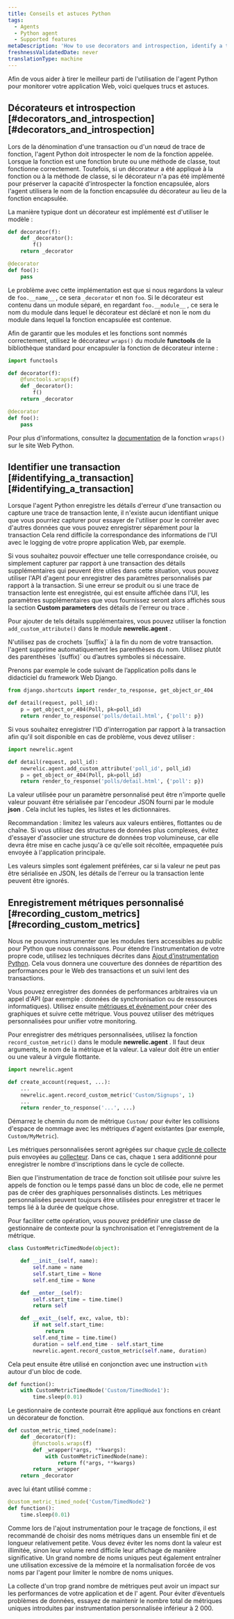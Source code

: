 ```yaml
---
title: Conseils et astuces Python
tags:
  - Agents
  - Python agent
  - Supported features
metaDescription: 'How to use decorators and introspection, identify a transaction, or record custom metrics with the Python agent.'
freshnessValidatedDate: never
translationType: machine
---
```


Afin de vous aider à tirer le meilleur parti de l&apos;utilisation de l&apos;agent Python pour monitorer votre application Web, voici quelques trucs et astuces.

## Décorateurs et introspection [#decorators\_and\_introspection][#decorators_and_introspection]

Lors de la dénomination d&apos;une transaction ou d&apos;un nœud de trace de fonction, l&apos;agent Python doit introspecter le nom de la fonction appelée. Lorsque la fonction est une fonction brute ou une méthode de classe, tout fonctionne correctement. Toutefois, si un décorateur a été appliqué à la fonction ou à la méthode de classe, si le décorateur n&apos;a pas été implémenté pour préserver la capacité d&apos;introspecter la fonction encapsulée, alors l&apos;agent utilisera le nom de la fonction encapsulée du décorateur au lieu de la fonction encapsulée.

La manière typique dont un décorateur est implémenté est d&apos;utiliser le modèle :

```py
def decorator(f):
    def _decorator():
        f()
    return _decorator

@decorator
def foo():
    pass
```

Le problème avec cette implémentation est que si nous regardons la valeur de `foo.__name__` , ce sera `_decorator` et non `foo`. Si le décorateur est contenu dans un module séparé, en regardant `foo.__module__` , ce sera le nom du module dans lequel le décorateur est déclaré et non le nom du module dans lequel la fonction encapsulée est contenue.

Afin de garantir que les modules et les fonctions sont nommés correctement, utilisez le décorateur `wraps()` du module <DNT>**functools**</DNT> de la bibliothèque standard pour encapsuler la fonction de décorateur interne :

```py
import functools

def decorator(f):
    @functools.wraps(f)
    def _decorator():
        f()
    return _decorator

@decorator
def foo():
    pass
```

Pour plus d&apos;informations, consultez la [documentation](http://docs.python.org/library/functools.html#functools.wraps) de la fonction `wraps()` sur le site Web Python.

## Identifier une transaction [#identifying\_a\_transaction][#identifying_a_transaction]

Lorsque l&apos;agent Python enregistre les détails d&apos;erreur d&apos;une transaction ou capture une trace de transaction lente, il n&apos;existe aucun identifiant unique que vous pourriez capturer pour essayer de l&apos;utiliser pour le corréler avec d&apos;autres données que vous pouvez enregistrer séparément pour la transaction Cela rend difficile la correspondance des informations de l&apos;UI avec le logging de votre propre application Web, par exemple.

Si vous souhaitez pouvoir effectuer une telle correspondance croisée, ou simplement capturer par rapport à une transaction des détails supplémentaires qui peuvent être utiles dans cette situation, vous pouvez utiliser l&apos;API d&apos;agent pour enregistrer des paramètres personnalisés par rapport à la transaction. Si une erreur se produit ou si une trace de transaction lente est enregistrée, qui est ensuite affichée dans l&apos;UI, les paramètres supplémentaires que vous fournissez seront alors affichés sous la section <DNT>**Custom parameters**</DNT> des détails de l&apos;erreur ou trace .

Pour ajouter de tels détails supplémentaires, vous pouvez utiliser la fonction `add_custom_attribute()` dans le module <DNT>**newrelic.agent**</DNT> .

<Callout variant="important">
  N&apos;utilisez pas de crochets `[suffix]` à la fin du nom de votre transaction. l&apos;agent supprime automatiquement les parenthèses du nom. Utilisez plutôt des parenthèses `(suffix)` ou d’autres symboles si nécessaire.
</Callout>

Prenons par exemple le code suivant de l’application polls dans le didacticiel du framework Web Django.

```py
from django.shortcuts import render_to_response, get_object_or_404

def detail(request, poll_id):
    p = get_object_or_404(Poll, pk=poll_id)
    return render_to_response('polls/detail.html', {'poll': p})
```

Si vous souhaitez enregistrer l&apos;ID d&apos;interrogation par rapport à la transaction afin qu&apos;il soit disponible en cas de problème, vous devez utiliser :

```py
import newrelic.agent

def detail(request, poll_id):
    newrelic.agent.add_custom_attribute('poll_id', poll_id)
    p = get_object_or_404(Poll, pk=poll_id)
    return render_to_response('polls/detail.html', {'poll': p})
```

La valeur utilisée pour un paramètre personnalisé peut être n&apos;importe quelle valeur pouvant être sérialisée par l&apos;encodeur JSON fourni par le module <DNT>**json**</DNT> . Cela inclut les tuples, les listes et les dictionnaires.

Recommandation : limitez les valeurs aux valeurs entières, flottantes ou de chaîne. Si vous utilisez des structures de données plus complexes, évitez d&apos;essayer d&apos;associer une structure de données trop volumineuse, car elle devra être mise en cache jusqu&apos;à ce qu&apos;elle soit récoltée, empaquetée puis envoyée à l&apos;application principale.

Les valeurs simples sont également préférées, car si la valeur ne peut pas être sérialisée en JSON, les détails de l&apos;erreur ou la transaction lente peuvent être ignorés.

## Enregistrement métriques personnalisé [#recording\_custom\_metrics][#recording_custom_metrics]

Nous ne pouvons instrumenter que les modules tiers accessibles au public pour Python que nous connaissons. Pour étendre l’instrumentation de votre propre code, utilisez les techniques décrites dans [Ajout d’instrumentation Python](/docs/agents/python-agent/supported-features/python-custom-instrumentation). Cela vous donnera une couverture des données de répartition des performances pour le Web des transactions et un suivi lent des transactions.

Vous pouvez enregistrer des données de performances arbitraires via un appel d&apos;API (par exemple : données de synchronisation ou de ressources informatiques). Utilisez ensuite [métriques et événement ](/docs/query-your-data/explore-query-data/data-explorer/introduction-data-explorer)pour créer des graphiques et suivre cette métrique. Vous pouvez utiliser des métriques personnalisées pour unifier votre monitoring.

Pour enregistrer des métriques personnalisées, utilisez la fonction `record_custom_metric()` dans le module <DNT>**newrelic.agent**</DNT> . Il faut deux arguments, le nom de la métrique et la valeur. La valeur doit être un entier ou une valeur à virgule flottante.

```py
import newrelic.agent

def create_account(request, ...):
    ...
    newrelic.agent.record_custom_metric('Custom/Signups', 1)
    ...
    return render_to_response('...', ...)
```

Démarrez le chemin du nom de métrique `Custom/` pour éviter les collisions d&apos;espace de nommage avec les métriques d&apos;agent existantes (par exemple, `Custom/MyMetric`).

Les métriques personnalisées seront agrégées sur chaque [cycle de collecte](/docs/accounts-partnerships/education/getting-started-new-relic/glossary#harvest-cycle) puis envoyées au [collecteur](/docs/accounts-partnerships/education/getting-started-new-relic/glossary#collector). Dans ce cas, chaque `1` sera additionné pour enregistrer le nombre d&apos;inscriptions dans le cycle de collecte.

Bien que l&apos;instrumentation de trace de fonction soit utilisée pour suivre les appels de fonction ou le temps passé dans un bloc de code, elle ne permet pas de créer des graphiques personnalisés distincts. Les métriques personnalisées peuvent toujours être utilisées pour enregistrer et tracer le temps lié à la durée de quelque chose.

Pour faciliter cette opération, vous pouvez prédéfinir une classe de gestionnaire de contexte pour la synchronisation et l&apos;enregistrement de la métrique.

```py
class CustomMetricTimedNode(object):

    def __init__(self, name):
        self.name = name
        self.start_time = None
        self.end_time = None

    def __enter__(self):
        self.start_time = time.time()
        return self

    def __exit__(self, exc, value, tb):
        if not self.start_time:
            return
        self.end_time = time.time()
        duration = self.end_time - self.start_time
        newrelic.agent.record_custom_metric(self.name, duration)
```

Cela peut ensuite être utilisé en conjonction avec une instruction `with` autour d&apos;un bloc de code.

```py
def function():
    with CustomMetricTimedNode('Custom/TimedNode1'):
        time.sleep(0.01)
```

Le gestionnaire de contexte pourrait être appliqué aux fonctions en créant un décorateur de fonction.

```py
def custom_metric_timed_node(name):
    def _decorator(f):
        @functools.wraps(f)
        def _wrapper(*args, **kwargs):
            with CustomMetricTimedNode(name):
                return f(*args, **kwargs)
        return _wrapper
    return _decorator
```

avec lui étant utilisé comme :

```py
@custom_metric_timed_node('Custom/TimedNode2')
def function():
    time.sleep(0.01)
```

Comme lors de l&apos;ajout instrumentation pour le traçage de fonctions, il est recommandé de choisir des noms métriques dans un ensemble fini et de longueur relativement petite. Vous devez éviter les noms dont la valeur est illimitée, sinon leur volume rend difficile leur affichage de manière significative. Un grand nombre de noms uniques peut également entraîner une utilisation excessive de la mémoire et la normalisation forcée de vos noms par l&apos;agent pour limiter le nombre de noms uniques.

<Callout variant="caution">
  La collecte d&apos;un trop grand nombre de métriques peut avoir un impact sur les performances de votre application et de l&apos; agent. Pour éviter d’éventuels problèmes de données, essayez de maintenir le nombre total de métriques uniques introduites par instrumentation personnalisée inférieur à 2 000.
</Callout>